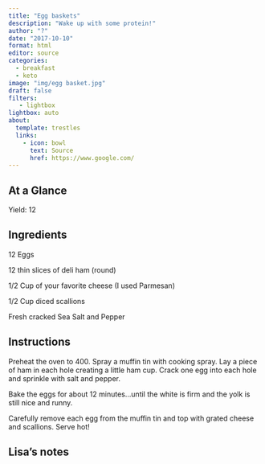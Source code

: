 ```yaml
---
title: "Egg baskets"
description: "Wake up with some protein!"
author: "?"
date: "2017-10-10"
format: html
editor: source
categories:
  - breakfast
  - keto
image: "img/egg basket.jpg"
draft: false
filters:
   - lightbox
lightbox: auto
about:
  template: trestles
  links:
    - icon: bowl
      text: Source
      href: https://www.google.com/
---
```


## At a Glance

Yield: 12

## Ingredients

12 Eggs

12 thin slices of deli ham (round)

1/2 Cup of your favorite cheese (I used Parmesan)

1/2 Cup diced scallions

Fresh cracked Sea Salt and Pepper

## Instructions

Preheat the oven to 400.  Spray a muffin tin with cooking spray.  Lay a piece of ham in each hole creating a little ham cup.  Crack one egg into each hole and sprinkle with salt and pepper.

Bake the eggs for about 12 minutes…until the white is firm and the yolk is still nice and runny.

Carefully remove each egg from the muffin tin and top with grated cheese and scallions.  Serve hot!

## Lisa's notes


